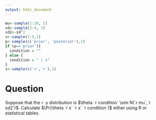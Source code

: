 ```yaml
---
output: html_document
---
```


```r
mu<-sample(1:10, 1)
sd<-sample(2:4, 1)
sd2<-sd^2
x<-sample(1:5,1)
p<-sample(c('prior', 'posterior'),1)
if (p=='prior'){
  condition = ""
} else {
  condition = " | x"
}
s<-sample(c('<','>'),1)
```

Question
========

Suppose that the `r p` distribution is $\theta `r condition` \sim N(`r mu`,`r sd2`)$. Calculate $\Pr(\theta `r s` `r x` `r condition`)$ either using R or statistical tables.
